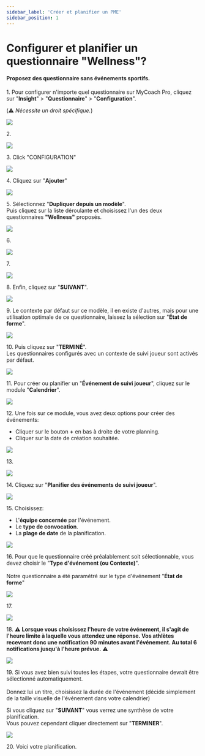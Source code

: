```yaml
---
sidebar_label: 'Créer et planifier un PME'
sidebar_position: 1
---
```


# Configurer et planifier un questionnaire "Wellness"?
#### Proposez des questionnaire sans événements sportifs.

1\. Pour configurer n'importe quel questionnaire sur MyCoach Pro, cliquez sur "**Insight**" &gt; "**Questionnaire**" &gt; "**Configuration**".

(⚠️ *Nécessite un droit spécifique.*)

![](https://ajeuwbhvhr.cloudimg.io/colony-recorder.s3.amazonaws.com/files/2023-10-10/c13b5bf7-3339-4dcc-901f-023275b65e6b/ascreenshot.jpeg?tl_px=0,247&br_px=1376,1016&force_format=png&width=1120.0&wat=1&wat_opacity=1&wat_gravity=northwest&wat_url=https://colony-recorder.s3.amazonaws.com/images/watermarks/F43F5E_standard.png&wat_pad=337,276)


2\. 

![](https://ajeuwbhvhr.cloudimg.io/colony-recorder.s3.amazonaws.com/files/2023-10-10/890ed2fa-a4f4-4322-af41-5d9fce7833c5/ascreenshot.jpeg?tl_px=0,346&br_px=1376,1115&force_format=png&width=1120.0&wat=1&wat_opacity=1&wat_gravity=northwest&wat_url=https://colony-recorder.s3.amazonaws.com/images/watermarks/F43F5E_standard.png&wat_pad=259,277)


3\. Click "CONFIGURATION"

![](https://ajeuwbhvhr.cloudimg.io/colony-recorder.s3.amazonaws.com/files/2023-10-10/08a04b1b-c04c-44ba-8d17-b0d9de4ca24a/ascreenshot.jpeg?tl_px=802,0&br_px=2179,769&force_format=png&width=1120.0&wat=1&wat_opacity=1&wat_gravity=northwest&wat_url=https://colony-recorder.s3.amazonaws.com/images/watermarks/F43F5E_standard.png&wat_pad=523,151)


4\. Cliquez sur "**Ajouter**"

![](https://ajeuwbhvhr.cloudimg.io/colony-recorder.s3.amazonaws.com/files/2023-10-10/a86425ef-ef84-4d6b-adc5-c6feb4f1cba7/ascreenshot.jpeg?tl_px=1459,119&br_px=2836,888&force_format=png&width=1120.0&wat=1&wat_opacity=1&wat_gravity=northwest&wat_url=https://colony-recorder.s3.amazonaws.com/images/watermarks/F43F5E_standard.png&wat_pad=979,277)


5\. Sélectionnez "**Dupliquer depuis un modèle**".\
Puis cliquez sur la liste déroulante et choisissez l'un des deux questionnaires **"Wellness"** proposés.

![](https://ajeuwbhvhr.cloudimg.io/colony-recorder.s3.amazonaws.com/files/2023-10-10/a0084a5e-4c76-42b6-b3bb-81bd8085ec09/ascreenshot.jpeg?tl_px=0,218&br_px=1376,987&force_format=png&width=1120.0&wat=1&wat_opacity=1&wat_gravity=northwest&wat_url=https://colony-recorder.s3.amazonaws.com/images/watermarks/F43F5E_standard.png&wat_pad=442,277)


6\. 

![](https://ajeuwbhvhr.cloudimg.io/colony-recorder.s3.amazonaws.com/files/2023-10-10/d7ac0054-f5f0-40d0-ad8a-8f46446fb845/ascreenshot.jpeg?tl_px=0,320&br_px=1376,1089&force_format=png&width=1120.0&wat=1&wat_opacity=1&wat_gravity=northwest&wat_url=https://colony-recorder.s3.amazonaws.com/images/watermarks/F43F5E_standard.png&wat_pad=468,277)


7\. 

![](https://ajeuwbhvhr.cloudimg.io/colony-recorder.s3.amazonaws.com/files/2023-10-10/5a83c7b4-c605-4c4c-a903-d076a4bfaa2c/ascreenshot.jpeg?tl_px=0,618&br_px=1376,1388&force_format=png&width=1120.0&wat=1&wat_opacity=1&wat_gravity=northwest&wat_url=https://colony-recorder.s3.amazonaws.com/images/watermarks/F43F5E_standard.png&wat_pad=453,288)


8\. Enfin, cliquez sur "**SUIVANT**".

![](https://ajeuwbhvhr.cloudimg.io/colony-recorder.s3.amazonaws.com/files/2023-10-10/701df03d-80a1-41db-affc-ef70e6f36d75/ascreenshot.jpeg?tl_px=1263,618&br_px=2640,1388&force_format=png&width=1120.0&wat=1&wat_opacity=1&wat_gravity=northwest&wat_url=https://colony-recorder.s3.amazonaws.com/images/watermarks/F43F5E_standard.png&wat_pad=524,404)


9\. Le contexte par défaut sur ce modèle, il en existe d'autres, mais pour une utilisation optimale de ce questionnaire, laissez la sélection sur "**État de forme**".

![](https://ajeuwbhvhr.cloudimg.io/colony-recorder.s3.amazonaws.com/files/2023-10-10/a4d26e3c-002c-423b-bddd-93a8e58b0dc8/ascreenshot.jpeg?tl_px=704,192&br_px=2081,961&force_format=png&width=1120.0&wat=1&wat_opacity=1&wat_gravity=northwest&wat_url=https://colony-recorder.s3.amazonaws.com/images/watermarks/F43F5E_standard.png&wat_pad=523,277)


10\. Puis cliquez sur "**TERMINÉ**".\
Les questionnaires configurés avec un contexte de suivi joueur sont activés par défaut. 

![](https://ajeuwbhvhr.cloudimg.io/colony-recorder.s3.amazonaws.com/files/2023-10-10/ffa52ed1-1815-40b7-b392-1924a404201f/ascreenshot.jpeg?tl_px=1459,618&br_px=2836,1388&force_format=png&width=1120.0&wat=1&wat_opacity=1&wat_gravity=northwest&wat_url=https://colony-recorder.s3.amazonaws.com/images/watermarks/F43F5E_standard.png&wat_pad=623,406)


11\. Pour créer ou planifier un "**Événement de suivi joueur**", cliquez sur le module "**Calendrier**".

![](https://ajeuwbhvhr.cloudimg.io/colony-recorder.s3.amazonaws.com/files/2023-10-10/14648696-7eb3-482f-86a5-dea9ace76ed7/ascreenshot.jpeg?tl_px=0,0&br_px=1376,769&force_format=png&width=1120.0&wat=1&wat_opacity=1&wat_gravity=northwest&wat_url=https://colony-recorder.s3.amazonaws.com/images/watermarks/F43F5E_standard.png&wat_pad=12,147)


12\. Une fois sur ce module, vous avez deux options pour créer des événements:

- Cliquer sur le bouton **\+** en bas à droite de votre planning.
- Cliquer sur la date de création souhaitée.

![](https://ajeuwbhvhr.cloudimg.io/colony-recorder.s3.amazonaws.com/files/2023-10-10/c3ab247c-7aab-43c4-8be0-daeac9dd7f0a/ascreenshot.jpeg?tl_px=1976,907&br_px=2836,1388&force_format=png&width=860&wat_scale=76&wat=1&wat_opacity=1&wat_gravity=northwest&wat_url=https://colony-recorder.s3.amazonaws.com/images/watermarks/F43F5E_standard.png&wat_pad=687,306)


13\. 

![](https://ajeuwbhvhr.cloudimg.io/colony-recorder.s3.amazonaws.com/files/2023-10-11/27647550-9510-481c-8251-424834b0d3a7/user_cropped_screenshot.jpeg?tl_px=0,6&br_px=620,487&force_format=png&width=860)


14\. Cliquez sur "**Planifier des événements de suivi joueur**".

![](https://ajeuwbhvhr.cloudimg.io/colony-recorder.s3.amazonaws.com/files/2023-10-10/5066b84c-3520-489e-b36f-5731e249174a/ascreenshot.jpeg?tl_px=1459,189&br_px=2836,958&force_format=png&width=1120.0&wat=1&wat_opacity=1&wat_gravity=northwest&wat_url=https://colony-recorder.s3.amazonaws.com/images/watermarks/F43F5E_standard.png&wat_pad=685,277)


15\. Choisissez:

- L'**équipe concernée** par l'événement.
- Le **type de convocation**.
- La **plage de date** de la planification.

![](https://ajeuwbhvhr.cloudimg.io/colony-recorder.s3.amazonaws.com/files/2023-10-10/d3186d2c-1cc8-4275-a694-78d0b1c5aee5/ascreenshot.jpeg?tl_px=0,0&br_px=1376,769&force_format=png&width=1120.0&wat=1&wat_opacity=1&wat_gravity=northwest&wat_url=https://colony-recorder.s3.amazonaws.com/images/watermarks/F43F5E_standard.png&wat_pad=248,242)


16\. Pour que le questionnaire créé préalablement soit sélectionnable, vous devez choisir le "**Type d'événement (ou Contexte)**".\
\
Notre questionnaire a été paramétré sur le type d'événement "**État de forme**"

![](https://ajeuwbhvhr.cloudimg.io/colony-recorder.s3.amazonaws.com/files/2023-10-10/7c1b751f-80ae-4aa3-adf8-acf3e0fe5609/ascreenshot.jpeg?tl_px=0,555&br_px=1376,1324&force_format=png&width=1120.0&wat=1&wat_opacity=1&wat_gravity=northwest&wat_url=https://colony-recorder.s3.amazonaws.com/images/watermarks/F43F5E_standard.png&wat_pad=217,277)


17\. 

![](https://ajeuwbhvhr.cloudimg.io/colony-recorder.s3.amazonaws.com/files/2023-10-10/5350d79e-e90a-4248-8f25-8036f2e96b64/ascreenshot.jpeg?tl_px=0,194&br_px=1376,963&force_format=png&width=1120.0&wat=1&wat_opacity=1&wat_gravity=northwest&wat_url=https://colony-recorder.s3.amazonaws.com/images/watermarks/F43F5E_standard.png&wat_pad=218,277)


18\. ⚠️ **Lorsque vous choisissez l'heure de votre événement, il s'agit de l'heure limite à laquelle vous attendez une réponse. Vos athlètes recevront donc une notification 90 minutes avant l'événement. Au total 6 notifications jusqu'à l'heure prévue.** ⚠️

![](https://ajeuwbhvhr.cloudimg.io/colony-recorder.s3.amazonaws.com/files/2023-10-11/2a8f211c-1f1d-4424-9ab8-bab0951a7bfb/screenshot.png?tl_px=0,0&br_px=471,279&force_format=png&width=860)


19\. Si vous avez bien suivi toutes les étapes, votre questionnaire devrait être sélectionné automatiquement.\
\
Donnez lui un titre, choisissez la durée de l'événement (décide simplement de la taille visuelle de l'événement dans votre calendrier)

Si vous cliquez sur "**SUIVANT**" vous verrez une synthèse de votre planification.\
Vous pouvez cependant cliquer directement sur "**TERMINER**".

![](https://ajeuwbhvhr.cloudimg.io/colony-recorder.s3.amazonaws.com/files/2023-10-10/54b30efb-8df8-4f4c-b1f3-3fb175716d25/ascreenshot.jpeg?tl_px=1459,618&br_px=2836,1388&force_format=png&width=1120.0&wat=1&wat_opacity=1&wat_gravity=northwest&wat_url=https://colony-recorder.s3.amazonaws.com/images/watermarks/F43F5E_standard.png&wat_pad=894,526)


20\. Voici votre planification.




